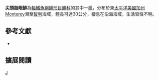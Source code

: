 {{Speciesbox 
| taxon = Etrumeus acuminatus
| status = NE
| status_system = IUCN3.1
| authority =  [[Gilbert|Gilbert]], 1890
| synonyms = *''Perkinsia othonops'',Eigenmann, 1891
}}
'''尖頭脂眼鯡'''為[[輻鰭魚綱|輻鰭魚綱]][[鲱形目|鲱形目]][[鲱科|鲱科]]的其中一[[種|種]]，分布於東[[太平洋|太平洋]][[美國|美國]][[加州|加州]]Monterey灣至[[智利|智利]]海域，體長可達30公分，棲息在沿海海域，生活習性不明。

== 參考文獻 ==
*{{FishBase_species|genus=Etrumeus|species=acuminatus|year=2015|month=10}}

== 擴展閱讀 ==
{{refbegin}}
{{wikispecies-inline|Etrumeus acuminatus|尖頭脂眼鯡}}
{{refend}}
{{Taxonbar|from=Q22102718}}

[[Category:脂眼鯡屬|J]]
{{animal-stub}}